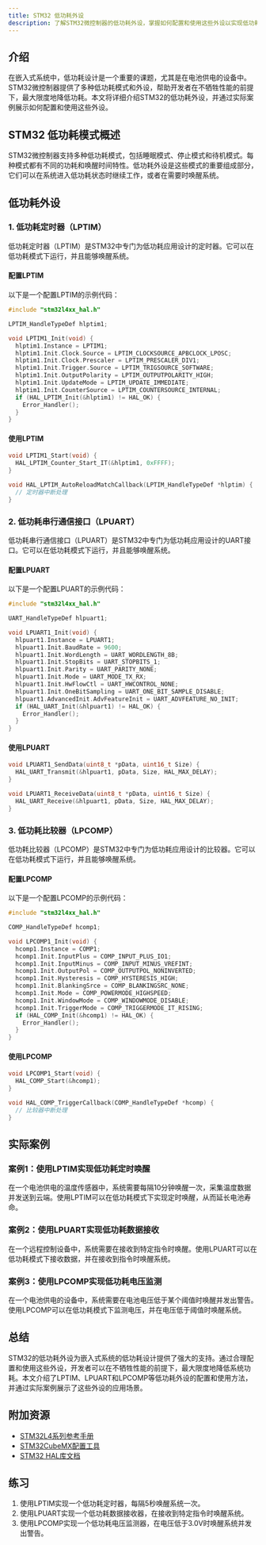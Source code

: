 ```yaml
---
title: STM32 低功耗外设
description: 了解STM32微控制器的低功耗外设，掌握如何配置和使用这些外设以实现低功耗设计。
---
```


## 介绍

在嵌入式系统中，低功耗设计是一个重要的课题，尤其是在电池供电的设备中。STM32微控制器提供了多种低功耗模式和外设，帮助开发者在不牺牲性能的前提下，最大限度地降低功耗。本文将详细介绍STM32的低功耗外设，并通过实际案例展示如何配置和使用这些外设。

## STM32 低功耗模式概述

STM32微控制器支持多种低功耗模式，包括睡眠模式、停止模式和待机模式。每种模式都有不同的功耗和唤醒时间特性。低功耗外设是这些模式的重要组成部分，它们可以在系统进入低功耗状态时继续工作，或者在需要时唤醒系统。

## 低功耗外设

### 1. 低功耗定时器（LPTIM）

低功耗定时器（LPTIM）是STM32中专门为低功耗应用设计的定时器。它可以在低功耗模式下运行，并且能够唤醒系统。

#### 配置LPTIM

以下是一个配置LPTIM的示例代码：

```c
#include "stm32l4xx_hal.h"

LPTIM_HandleTypeDef hlptim1;

void LPTIM1_Init(void) {
  hlptim1.Instance = LPTIM1;
  hlptim1.Init.Clock.Source = LPTIM_CLOCKSOURCE_APBCLOCK_LPOSC;
  hlptim1.Init.Clock.Prescaler = LPTIM_PRESCALER_DIV1;
  hlptim1.Init.Trigger.Source = LPTIM_TRIGSOURCE_SOFTWARE;
  hlptim1.Init.OutputPolarity = LPTIM_OUTPUTPOLARITY_HIGH;
  hlptim1.Init.UpdateMode = LPTIM_UPDATE_IMMEDIATE;
  hlptim1.Init.CounterSource = LPTIM_COUNTERSOURCE_INTERNAL;
  if (HAL_LPTIM_Init(&hlptim1) != HAL_OK) {
    Error_Handler();
  }
}
```

#### 使用LPTIM

```c
void LPTIM1_Start(void) {
  HAL_LPTIM_Counter_Start_IT(&hlptim1, 0xFFFF);
}

void HAL_LPTIM_AutoReloadMatchCallback(LPTIM_HandleTypeDef *hlptim) {
  // 定时器中断处理
}
```

### 2. 低功耗串行通信接口（LPUART）

低功耗串行通信接口（LPUART）是STM32中专门为低功耗应用设计的UART接口。它可以在低功耗模式下运行，并且能够唤醒系统。

#### 配置LPUART

以下是一个配置LPUART的示例代码：

```c
#include "stm32l4xx_hal.h"

UART_HandleTypeDef hlpuart1;

void LPUART1_Init(void) {
  hlpuart1.Instance = LPUART1;
  hlpuart1.Init.BaudRate = 9600;
  hlpuart1.Init.WordLength = UART_WORDLENGTH_8B;
  hlpuart1.Init.StopBits = UART_STOPBITS_1;
  hlpuart1.Init.Parity = UART_PARITY_NONE;
  hlpuart1.Init.Mode = UART_MODE_TX_RX;
  hlpuart1.Init.HwFlowCtl = UART_HWCONTROL_NONE;
  hlpuart1.Init.OneBitSampling = UART_ONE_BIT_SAMPLE_DISABLE;
  hlpuart1.AdvancedInit.AdvFeatureInit = UART_ADVFEATURE_NO_INIT;
  if (HAL_UART_Init(&hlpuart1) != HAL_OK) {
    Error_Handler();
  }
}
```

#### 使用LPUART

```c
void LPUART1_SendData(uint8_t *pData, uint16_t Size) {
  HAL_UART_Transmit(&hlpuart1, pData, Size, HAL_MAX_DELAY);
}

void LPUART1_ReceiveData(uint8_t *pData, uint16_t Size) {
  HAL_UART_Receive(&hlpuart1, pData, Size, HAL_MAX_DELAY);
}
```

### 3. 低功耗比较器（LPCOMP）

低功耗比较器（LPCOMP）是STM32中专门为低功耗应用设计的比较器。它可以在低功耗模式下运行，并且能够唤醒系统。

#### 配置LPCOMP

以下是一个配置LPCOMP的示例代码：

```c
#include "stm32l4xx_hal.h"

COMP_HandleTypeDef hcomp1;

void LPCOMP1_Init(void) {
  hcomp1.Instance = COMP1;
  hcomp1.Init.InputPlus = COMP_INPUT_PLUS_IO1;
  hcomp1.Init.InputMinus = COMP_INPUT_MINUS_VREFINT;
  hcomp1.Init.OutputPol = COMP_OUTPUTPOL_NONINVERTED;
  hcomp1.Init.Hysteresis = COMP_HYSTERESIS_HIGH;
  hcomp1.Init.BlankingSrce = COMP_BLANKINGSRC_NONE;
  hcomp1.Init.Mode = COMP_POWERMODE_HIGHSPEED;
  hcomp1.Init.WindowMode = COMP_WINDOWMODE_DISABLE;
  hcomp1.Init.TriggerMode = COMP_TRIGGERMODE_IT_RISING;
  if (HAL_COMP_Init(&hcomp1) != HAL_OK) {
    Error_Handler();
  }
}
```

#### 使用LPCOMP

```c
void LPCOMP1_Start(void) {
  HAL_COMP_Start(&hcomp1);
}

void HAL_COMP_TriggerCallback(COMP_HandleTypeDef *hcomp) {
  // 比较器中断处理
}
```

## 实际案例

### 案例1：使用LPTIM实现低功耗定时唤醒

在一个电池供电的温度传感器中，系统需要每隔10分钟唤醒一次，采集温度数据并发送到云端。使用LPTIM可以在低功耗模式下实现定时唤醒，从而延长电池寿命。

### 案例2：使用LPUART实现低功耗数据接收

在一个远程控制设备中，系统需要在接收到特定指令时唤醒。使用LPUART可以在低功耗模式下接收数据，并在接收到指令时唤醒系统。

### 案例3：使用LPCOMP实现低功耗电压监测

在一个电池供电的设备中，系统需要在电池电压低于某个阈值时唤醒并发出警告。使用LPCOMP可以在低功耗模式下监测电压，并在电压低于阈值时唤醒系统。

## 总结

STM32的低功耗外设为嵌入式系统的低功耗设计提供了强大的支持。通过合理配置和使用这些外设，开发者可以在不牺牲性能的前提下，最大限度地降低系统功耗。本文介绍了LPTIM、LPUART和LPCOMP等低功耗外设的配置和使用方法，并通过实际案例展示了这些外设的应用场景。

## 附加资源

- [STM32L4系列参考手册](https://www.st.com/resource/en/reference_manual/dm00151940-stm32l4-series-advanced-arm-based-32-bit-mcus-stmicroelectronics.pdf)
- [STM32CubeMX配置工具](https://www.st.com/en/development-tools/stm32cubemx.html)
- [STM32 HAL库文档](https://www.st.com/en/embedded-software/stm32cube-mcu-packages.html)

## 练习

1. 使用LPTIM实现一个低功耗定时器，每隔5秒唤醒系统一次。
2. 使用LPUART实现一个低功耗数据接收器，在接收到特定指令时唤醒系统。
3. 使用LPCOMP实现一个低功耗电压监测器，在电压低于3.0V时唤醒系统并发出警告。